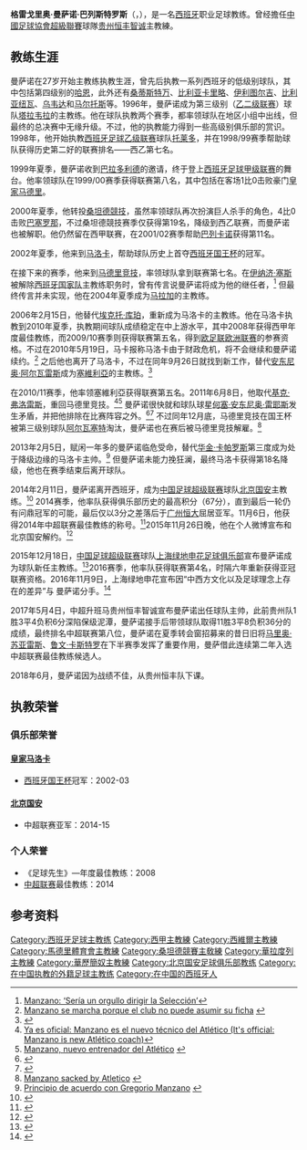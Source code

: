 {{noteTA
|G1=西甲
|T=zh-hans:格雷戈里奥·曼萨诺;zh-hk:格雷奧·文沙奴;zh-tw:格里歐·曼薩諾;
|1=zh-hans:曼萨诺;zh-hk:文沙奴;zh-tw:曼薩諾;
}}
{{Infobox football biography
| name = 格雷戈里奥·曼萨诺<br>Gregorio Manzano
| image = [[File:GregorioManzano.jpg|250px]]
| caption =
| fullname = Gregorio Manzano Ballesteros
| birth_date = {{Birth date and age|1956|3|11|df=y}}
| birth_place = {{flagicon|西班牙|1945}} [[佛朗哥时期|西班牙国]][[拜伦_(西班牙)|拜伦]] 
| currentclub = 
| manageryears1 = 1983–1985 | managerclubs1 = [[Santisteban_CF|桑蒂斯特万]]
| manageryears2 = 1985–1986 | managerclubs2 = [[Villacarrillo_CF|比利亚卡里略]]
| manageryears3 = 1986–1988 | managerclubs3 = [[CD_Iliturgi|伊利图尔吉]]
| manageryears4 = 1988–1989 | managerclubs4 = [[CD_Villanueva|比利亚纽瓦]]
| manageryears5 = 1989–1990 | managerclubs5 = [[FC_Úbeda|乌韦达]]
| manageryears6 = 1990–1991 | managerclubs6 = [[皇家哈恩足球俱乐部|哈恩]]
| manageryears7 = 1991–1993 | managerclubs7 = [[Martos_Club_Deportivo|马尔托斯]]
| manageryears8 = 1996–1998 | managerclubs8 = [[Talavera_CF|塔拉韦拉]]
| manageryears9 = 1998–1999 | managerclubs9 = [[托莱多竞技俱乐部|托莱多]]
| manageryears10 = 1999–2000 | managerclubs10 = [[皇家巴利亞多利德足球俱樂部|巴拉多利德]]
| manageryears11 = 2000–2001 | managerclubs11 = [[桑坦德競技|桑坦德競技]]
| manageryears12 = 2001–2002 | managerclubs12 = [[巴列卡诺足球俱乐部|巴列卡诺]]
| manageryears13 = 2002–2003 | managerclubs13 = [[皇家馬略卡體育會|马洛卡]]
| manageryears14 = 2003–2004 | managerclubs14 = [[马德里竞技俱乐部|马德里竞技]]
| manageryears15 = 2004–2005 | managerclubs15 = [[馬拉加足球俱樂部|马拉加]]
| manageryears16 = 2006–2010 | managerclubs16 = [[皇家馬略卡體育會|马洛卡]]
| manageryears17 = 2010–2011 | managerclubs17 = [[塞維利亞足球俱樂部|塞維利亞]]
| manageryears18 = 2011 | managerclubs18 = [[马德里竞技俱乐部|马德里竞技]]
| manageryears19 = 2013 | managerclubs19 = [[皇家馬略卡體育會|马洛卡]]
| manageryears20 = 2014–2015 | managerclubs20 = [[北京国安足球俱乐部|北京国安]]
| manageryears21 = 2015–2016 | managerclubs21 = [[上海绿地申花足球俱乐部|上海申花]]
| manageryears22 = 2017–2018 | managerclubs22 = [[贵州恒丰智诚足球俱樂部|贵州恒丰智诚]]
}}
{{Spanish name|曼萨诺|巴列斯特罗斯}}
'''格雷戈里奥·曼萨诺·巴列斯特罗斯'''（'''{{lang-es|Gregorio Manzano Ballesteros}}'''，{{bd|1956年|3月11日|||Manzano, Gregorio}}），是一名[[西班牙|西班牙]]职业足球教练。曾经擔任[[中國足球協會超級聯賽|中國足球協會超級聯賽]]球隊[[贵州恒丰智诚|贵州恒丰智诚]]主教練。

==教练生涯==
曼萨诺在27岁开始主教练执教生涯，曾先后执教一系列西班牙的低级别球队，其中包括第四级别的[[皇家哈恩足球俱乐部|哈恩]]，此外还有[[Santisteban_CF|桑蒂斯特万]]、[[Villacarrillo_CF|比利亚卡里略]]、[[CD_Iliturgi|伊利图尔吉]]、[[CD_Villanueva|比利亚纽瓦]]、[[FC_Úbeda|乌韦达]]和[[Martos_Club_Deportivo|马尔托斯]]等。1996年，曼萨诺成为第三级别（[[西班牙足球乙二级联赛|乙二级联赛]]）球队[[Talavera_CF|塔拉韦拉]]的主教练。他在球队执教两个赛季，都率领球队在地区小组中出线，但最终的总决赛中无缘升级。不过，他的执教能力得到一些高级别俱乐部的赏识。1998年，他开始执教[[西班牙足球乙级联赛|西班牙足球乙级联赛]]球队[[托莱多竞技俱乐部|托莱多]]，并在1998/99赛季帮助球队获得历史第二好的联赛排名——西乙第七名。

1999年夏季，曼萨诺收到[[皇家巴利亞多利德足球俱樂部|巴拉多利德]]的邀请，终于登上[[西班牙足球甲级联赛|西班牙足球甲级联赛]]的舞台。他率领球队在1999/00赛季获得联赛第八名，其中包括在客场1比0击败豪门[[皇家马德里足球俱乐部|皇家马德里]]。

2000年夏季，他转投[[桑坦德競技|桑坦德競技]]，虽然率领球队再次扮演巨人杀手的角色，4比0击败[[巴塞罗那足球俱乐部|巴塞罗那]]，不过桑坦德競技赛季仅获得第19名，降级到西乙联赛，而曼萨诺也被解职。他仍然留在西甲联赛，在2001/02赛季帮助[[巴列卡诺足球俱乐部|巴列卡诺]]获得第11名。

2002年夏季，他来到[[皇家馬略卡體育會|马洛卡]]，帮助球队历史上首夺[[西班牙国王杯|西班牙国王杯]]的冠军。

在接下来的赛季，他来到[[马德里竞技俱乐部|马德里竞技]]，率领球队拿到联赛第七名。在[[Iñaki_Sáez|伊纳济·塞斯]]被解除[[西班牙国家足球队|西班牙国家队]]主教练职务时，曾有传言说曼萨诺将成为他的继任者，<ref>[http://www.mallorcadiario.com/index2.php?option=com_content&do_pdf=1&id=27937 Manzano: ‘Sería un orgullo dirigir la Selección’]{{dead link|date=2018年1月 |bot=InternetArchiveBot |fix-attempted=yes }}{{es icon}}</ref> 但最终传言并未实现，他在2004年夏季成为[[馬拉加足球俱樂部|马拉加]]的主教练。

2006年2月15日，他替代[[埃克托·库珀|埃克托·库珀]]，重新成为马洛卡的主教练。他在马洛卡执教到2010年夏季，执教期间球队成绩稳定在中上游水平，其中2008年获得西甲年度最佳教练，而2009/10赛季则获得联赛第五名，得到[[2010–11年歐洲聯賽|欧足联欧洲联赛]]的参赛资格。不过在2010年5月19日，马卡报称马洛卡由于财政危机，将不会继续和曼萨诺续约。<ref>[http://www.marca.com/2010/05/19/futbol/equipos/mallorca/1274286608.html Manzano se marcha porque el club no puede asumir su ficha] {{Wayback|url=http://www.marca.com/2010/05/19/futbol/equipos/mallorca/1274286608.html |date=20140225180523 }}{{es icon}}</ref> 之后他也离开了马洛卡，不过在同年9月26日就找到新工作，替代[[Antonio_Álvarez_Giráldez|安东尼奥·阿尔瓦雷斯]]成为[[塞維利亞足球俱樂部|塞維利亞]]的主教练。<ref>{{Cite news|url=http://www.goal.com/en/news/12/spain/2010/09/27/2138305/sevilla-sack-antonio-alvarez-and-appoint-gregorio-manzano|title=Sevilla sack Antonio Alvarez and appoint Gregorio Manzano|publisher=Goal.com|date=27 September 2010|accessdate=28 September 2010|archive-date=2010-09-28|archive-url=https://web.archive.org/web/20100928095800/http://www.goal.com/en/news/12/spain/2010/09/27/2138305/sevilla-sack-antonio-alvarez-and-appoint-gregorio-manzano|dead-url=no}}</ref> 

在2010/11赛季，他率领塞維利亞获得联赛第五名。2011年6月8日，他取代[[Quique_Flores|基克·弗洛雷斯]]，重回马德里竞技。<ref>[http://www.as.com/futbol/articulo/manzano-firma-hoy-le-presentan/20110608dasdasftb_27/Tes Ya es oficial: Manzano es el nuevo técnico del Atlético (It's official: Manzano is new Atlético coach)]{{es icon}}</ref><ref>[http://www.marca.com/2011/06/07/futbol/equipos/atletico/1307479319.html Manzano, nuevo entrenador del Atlético] {{Wayback|url=http://www.marca.com/2011/06/07/futbol/equipos/atletico/1307479319.html |date=20130608112358 }}{{es icon}}</ref> 曼萨诺很快就和球队球星[[何塞·安东尼奥·雷耶斯|何塞·安东尼奥·雷耶斯]]发生矛盾，并把他排除在比赛阵容之外。<ref>{{Cite news|url=http://www.goal.com/en/news/12/spain/2011/11/02/2740186/atletico-madrids-gregorio-manzano-there-is-no-conflict-with-jose-|title=Atletico Madrid's Gregorio Manzano: There is no conflict with Jose Antonio Reyes|publisher=Goal.com|date=2 November 2011|accessdate=27 December 2011|archive-date=2014-04-30|archive-url=https://web.archive.org/web/20140430045457/http://www.goal.com/en/news/12/spain/2011/11/02/2740186/atletico-madrids-gregorio-manzano-there-is-no-conflict-with-jose-|dead-url=no}}</ref><ref>{{Cite news|url=http://www.goal.com/en/news/12/spain/2011/12/16/2804690/atletico-madrids-gregorio-manzano-retains-confidence-in-jose|title=Atletico Madrid's Gregorio Manzano retains confidence in Jose Antonio Reyes|publisher=Goal.com|date=16 December 2011|accessdate=27 December 2011|archive-date=2014-04-30|archive-url=https://web.archive.org/web/20140430045504/http://www.goal.com/en/news/12/spain/2011/12/16/2804690/atletico-madrids-gregorio-manzano-retains-confidence-in-jose|dead-url=no}}</ref> 不过同年12月底，马德里竞技在国王杯被第三级别球队[[阿爾巴塞特足球會|阿尔瓦塞特]]淘汰，曼萨诺也在赛后被马德里竞技解雇。<ref>[http://www.espnstar.com/football/primera-liga/news/detail/item726699/Manzano-sacked-by-Atletico/ Manzano sacked by Atletico] {{webarchive|url=https://web.archive.org/web/20120111084741/http://www.espnstar.com/football/primera-liga/news/detail/item726699/Manzano-sacked-by-Atletico/ |date=2012-01-11 }}</ref> 

2013年2月5日，赋闲一年多的曼萨诺临危受命，替代[[华金·卡帕罗斯|华金·卡帕罗斯]]第三度成为处于降级边缘的马洛卡主帅。<ref>[http://www.rcdmallorca.es/principal_new.php?nombreModulo=noticiasDetalle&idnoticia=32249&idmenu=3 Principio de acuerdo con Gregorio Manzano] {{webarchive|url=https://web.archive.org/web/20140222005342/http://www.rcdmallorca.es/principal_new.php?nombreModulo=noticiasDetalle&idnoticia=32249&idmenu=3 |date=2014-02-22 }}{{es icon}}</ref> 但曼萨诺未能力挽狂澜，最终马洛卡获得第18名降级，他也在赛季结束后离开球队。

2014年2月11日，曼萨诺离开西班牙，成为[[中国足球超级联赛|中国足球超级联赛]]球队[[北京国安足球俱乐部|北京国安]]主教练。<ref>{{Cite news|url=http://www.marca.com/2014/02/11/futbol/futbol_internacional/1392141048.html|title=Gregorio Manzano ficha por el Beijing Guoan|trans_title=Gregorio Manzano signs for Beijing Guoan|publisher=Marca|language=es|date=11 February 2014|accessdate=12 February 2014|archive-date=2014-02-21|archive-url=https://web.archive.org/web/20140221235355/http://www.marca.com/2014/02/11/futbol/futbol_internacional/1392141048.html|dead-url=no}}</ref> 2014赛季，他率队获得俱乐部历史的最高积分（67分），直到最后一轮仍有问鼎冠军的可能，最后仅以3分之差落后于[[广州恒大|广州恒大]]屈居亚军。11月6日，他获得2014年中超联赛最佳教练的称号。<ref>{{Cite web|url=http://sports.people.com.cn/n/2014/1106/c14820-25989724.html|title=2014赛季中超联赛颁奖典礼 埃神两大奖曼萨诺最佳教练--体育--人民网|accessdate=2016-11-13|work=sports.people.com.cn|archive-date=2017-01-14|archive-url=https://web.archive.org/web/20170114120337/http://sports.people.com.cn/n/2014/1106/c14820-25989724.html|dead-url=no}}</ref>2015年11月26日晚，他在个人微博宣布和北京国安解约。<ref>{{Cite web|url=http://sports.china.com/other/news/11027241/20151126/20828095.html|title=曼萨诺正式宣布和国安解约 感谢国安和中国球迷_体育频道_中华网|accessdate=2016-11-13|work=sports.china.com|deadurl=yes|archiveurl=https://web.archive.org/web/20161113175516/http://sports.china.com/other/news/11027241/20151126/20828095.html|archivedate=2016年11月13日|df=}}</ref>

2015年12月18日，[[中国足球超级联赛|中国足球超级联赛]]球队[[上海绿地申花足球俱乐部|上海绿地申花足球俱乐部]]宣布曼萨诺成为球队新任主教练。<ref>{{Cite web|url=http://sports.ifeng.com/a/20151219/46739076_0.shtml?wratingModule=1_18_71|title=曼萨诺出任绿地申花主教练 曾力压里皮荣膺中超最佳|accessdate=2016-11-13|work=sports.ifeng.com|archive-date=2016-11-14|archive-url=https://web.archive.org/web/20161114002405/http://sports.ifeng.com/a/20151219/46739076_0.shtml?wratingModule=1_18_71|dead-url=no}}</ref>2016赛季，他率队获得联赛第4名，时隔六年重新获得亚冠联赛资格。2016年11月9日，上海绿地申花宣布因“中西方文化以及足球理念上存在的差异”与 曼萨诺分手。<ref>{{Cite news|url=http://voice.hupu.com/china/2087732.html|title=官方：上海申花宣布主教练曼萨诺下课|accessdate=2016-11-13|archive-date=2016-11-13|archive-url=https://web.archive.org/web/20161113175623/http://voice.hupu.com/china/2087732.html|dead-url=no}}</ref>

2017年5月4日，中超升班马贵州恒丰智诚宣布曼萨诺出任球队主帅，此前贵州队1胜3平4负积6分深陷保级泥潭，曼萨诺接手后带领球队取得11胜3平8负积36分的成绩，最终排名中超联赛第八位，曼萨诺在夏季转会窗招募来的昔日旧将[[马里奥·苏亚雷斯·马塔|马里奥·苏亚雷斯]]、[[鲁本·卡斯特罗|鲁文·卡斯特罗]]在下半赛季发挥了重要作用，曼萨借此连续第二年入选中超联赛最佳教练候选人。

2018年6月，曼萨诺因为战绩不佳，从贵州恒丰队下课。

== 执教荣誉 ==

=== 俱乐部荣誉 ===

==== [[皇家马洛卡|皇家马洛卡]] ====
* [[西班牙国王杯|西班牙国王杯]]冠军：2002-03

==== [[北京国安足球俱乐部|北京国安]] ====
* 中超联赛亚军：2014-15

=== 个人荣誉 ===
* 《足球先生》—年度最佳教练：2008
* [[中超联赛|中超联赛]]最佳教练：2014

==参考资料==
{{reflist}}

{{桑坦德競賽主教練}}
{{馬德里競技主教練}}
{{上海申花主教练}}
{{2014年中超分类名单北京}}
{{2015年中超分类名单北京}}
{{2016年中超分类名单上海绿地申花}}
{{2017年中超分类名单贵州}}
{{2018年中超分类名单贵州}}
{{历届中国足球顶级联赛最佳教练}}

{{DEFAULTSORT:Manzano, Gregorio}}
[[Category:西班牙足球主教练|Category:西班牙足球主教练]]
[[Category:西甲主教練|Category:西甲主教練]]
[[Category:西維爾主教練|Category:西維爾主教練]]
[[Category:馬德里體育會主教練|Category:馬德里體育會主教練]]
[[Category:桑坦德競賽主敎練|Category:桑坦德競賽主敎練]]
[[Category:華拉度列主教練|Category:華拉度列主教練]]
[[Category:華歷簡奴主教練|Category:華歷簡奴主教練]]
[[Category:北京国安足球俱乐部教练|Category:北京国安足球俱乐部教练]]
[[Category:在中国执教的外籍足球主教练|Category:在中国执教的外籍足球主教练]]
[[Category:在中国的西班牙人|Category:在中国的西班牙人]]